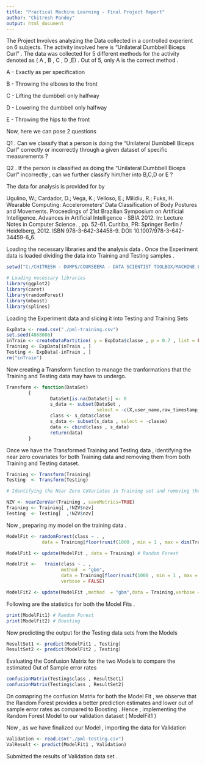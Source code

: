 ```yaml
---
title: "Practical Machine Learning - Final Project Report"
author: "Chitresh Pandey"
output: html_document
---
```

The Project Involves analyzing the Data collected in a controlled experient on 6 subjects. The activity involved here is "Unilateral Dumbbell Biceps Curl" . The data was collected for 5 different methods for the activity denoted as ( A , B , C , D ,E) . Out of 5, only A is the correct method . 

A - Exactly as per specification

B - Throwing the elbows to the front

C - Lifting the dumbbell only halfway

D - Lowering the dumbbell only halfway

E - Throwing the hips to the front


Now, here we can pose 2 questions

Q1 . Can we classify that a person is doing the "Unilateral Dumbbell Biceps Curl"  correctly or incorrectly through  a given dataset of specific measurements ? 

Q2 . If the person is classified as doing the "Unilateral Dumbbell Biceps Curl" incorrectly , can we further classify him/her into B,C,D or E ? 


The data for analysis is provided for by 

Ugulino, W.; Cardador, D.; Vega, K.; Velloso, E.; Milidiu, R.; Fuks, H. Wearable Computing: Accelerometers' Data Classification of Body Postures and Movements. Proceedings of 21st Brazilian Symposium on Artificial Intelligence. Advances in Artificial Intelligence - SBIA 2012. In: Lecture Notes in Computer Science. , pp. 52-61. Curitiba, PR: Springer Berlin / Heidelberg, 2012. ISBN 978-3-642-34458-9. DOI: 10.1007/978-3-642-34459-6_6. 


Loading the necessary libraries and the analysis data . Once the Experiment data is loaded dividing the data into Training and Testing samples . 

```r
setwd("C:/CHITRESH - DUMPS/COURSEERA - DATA SCIENTIST TOOLBOX/MACHINE LEARNING")
```


```r
# Loading necessary libraries
library(ggplot2)
library(caret)
library(randomForest)
library(mboost)
library(splines)
```

Loading the Experiment data and slicing it into Testing and Training Sets
```r
 
ExpData <- read.csv("./pml-training.csv") 
set.seed(4868086)
inTrain <- createDataPartition( y = ExpData$classe , p = 0.7 , list = FALSE)
Training <- ExpData[inTrain , ]
Testing <- ExpData[-inTrain , ]
rm("inTrain")

```

Now creating a Transform function to manage the tranformations that the Training and Testing data may have to undergo. 

```r

Transform <- function(DataSet)
        {
                DataSet[is.na(DataSet)] <- 0
                s_data <- subset(DataSet , 
                                 select = -c(X,user_name,raw_timestamp_part_1,raw_timestamp_part_2,cvtd_timestamp))
                class <- s_data$classe
                s_data <- subset(s_data , select = -classe)
                data <- cbind(class , s_data)
                return(data)
        }
```

Once we have the Transformed Training and Testing data , identifying the near zero covariates for both Training data and removing them from both Training and Testing dataset.


```r
Training <- Transform(Training)
Testing  <- Transform(Testing)

# Identifying the Near Zero CoVariates in Training set and removing them from both Training and Testing data

NZV <- nearZeroVar(Training , saveMetrics=TRUE)
Training <- Training[ ,!NZV$nzv]
Testing  <- Testing[  ,!NZV$nzv]
```

Now , preparing my model on the training data  . 

```r

ModelFit <- randomForest(class ~ . , 
             data = Training[floor(runif(1000 , min = 1 , max = dim(Training)[1])) , ])
```


```r
ModelFit1 <- update(ModelFit , data = Training) # Random Forest 

```


```r
ModelFit <-   train(class ~ . , 
                    method  = "gbm",
                    data = Training[floor(runif(1000 , min = 1 , max = dim(Training)[1])) ,],
                    verbose = FALSE)
```

```r
ModelFit2 <- update(ModelFit ,method  = "gbm",data = Training,verbose = FALSE) # Boosting

```


Following are the statistics for both the Model Fits . 

```r
print(ModelFit1) # Random Forest 
print(ModelFit2) # Boosting 

```

Now predicting the output for the Testing data sets from the Models 

```r

ResultSet1 <- predict(ModelFit1 , Testing)
ResultSet2 <- predict(ModelFit2 , Testing)

```

Evaluating the Confusion Matrix for the two Models to compare the estimated Out of Sample error rates 

```r
confusionMatrix(Testing$class , ResultSet1)
confusionMatrix(Testing$class , ResultSet2)
```


On comapring the confusion Matrix for both the Model Fit , we observe that the Random Forest provides a better prediction estimates and lower out of sample error rates as compared to Boosting . Hence , implementing the Random Forest Model to our validation dataset ( ModelFit1 )

Now , as we have finalized our Model , importing the data for Validation 

```r
Validation <- read.csv("./pml-testing.csv")
ValResult <- predict(ModelFit1 , Validation)
```

Submitted the results of Validation data set .


